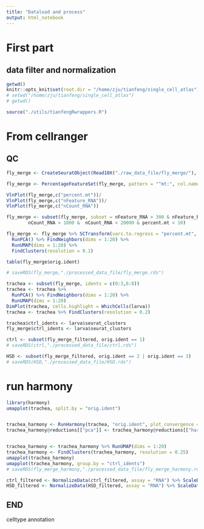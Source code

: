 ```yaml
---
title: "Dataload and process"
output: html_notebook
---
```


# First part
## data filter and normalization

```r
getwd()
knitr::opts_knit$set(root.dir = "/home/zju/tianfeng/single_cell_atlas")
# setwd("/home/zju/tianfeng/single_cell_atlas")
# getwd()
```


```r
source("./utils/tianfengRwrappers.R")
```


# From cellranger
## QC
```r
fly_merge <- CreateSeuratObject(Read10X("./raw_data_file/fly_merge/"), names.field = 2, names.delim = "-", project = "fly_merge", min.cells = 10, min.features = 200)

fly_merge <- PercentageFeatureSet(fly_merge, pattern = "^mt:", col.name = "percent.mt")

VlnPlot(fly_merge,c("percent.mt"))/
VlnPlot(fly_merge,c("nFeature_RNA"))/
VlnPlot(fly_merge,c("nCount_RNA"))

fly_merge <- subset(fly_merge, subset = nFeature_RNA > 300 & nFeature_RNA < 4000 & 
        nCount_RNA > 1000 &  nCount_RNA < 20000 & percent.mt < 10)
```

```r
fly_merge <- fly_merge %>% SCTransform(vars.to.regress = "percent.mt", verbose = F) %>% 
  RunPCA() %>% FindNeighbors(dims = 1:20) %>% 
  RunUMAP(dims = 1:20) %>% 
  FindClusters(resolution = 0.1)

table(fly_merge$orig.ident)

# saveRDS(fly_merge,"./processed_data_file/fly_merge.rds")
```

```r
trachea <- subset(fly_merge, idents = c(0:3,6:8))
trachea <- trachea %>% 
  RunPCA() %>% FindNeighbors(dims = 1:20) %>% 
  RunUMAP(dims = 1:20)
DimPlot(trachea, cells.highlight = WhichCells(larva))
trachea <- trachea %>% FindClusters(resolution = 0.2)

trachea$ctrl_idents <- larva$seurat_clusters
fly_merge$ctrl_idents <- larva$seurat_clusters

ctrl <- subset(fly_merge_filtered, orig.ident == 1)
# saveRDS(ctrl,"./processed_data_file/ctrl.rds")

HSD <- subset(fly_merge_filtered, orig.ident == 2 | orig.ident == 3)
# saveRDS(HSD,"./processed_data_file/HSD.rds")

```


# run harmony
```r
library(harmony)
umapplot(trachea, split.by = "orig.ident")


trachea_harmony <- RunHarmony(trachea, "orig.ident", plot_convergence = T, project.dim = F, assay.use = "SCT")
trachea_harmony@reductions[["pca"]] <- trachea_harmony@reductions[["harmony"]]


trachea_harmony <- trachea_harmony %>% RunUMAP(dims = 1:20)
trachea_harmony <- FindClusters(trachea_harmony, resolution = 0.25)
umapplot(trachea_harmony)
umapplot(trachea_harmony, group.by = "ctrl_idents")
# saveRDS(fly_merge_harmony,"./processed_data_file/fly_merge_harmony.rds") #
```

```r
ctrl_filtered <- NormalizeData(ctrl_filtered, assay = "RNA") %>% ScaleData(assay = "RNA")
HSD_filtered <- NormalizeData(HSD_filtered, assay = "RNA") %>% ScaleData(assay = "RNA")
```

## END ##
celltype annotation
